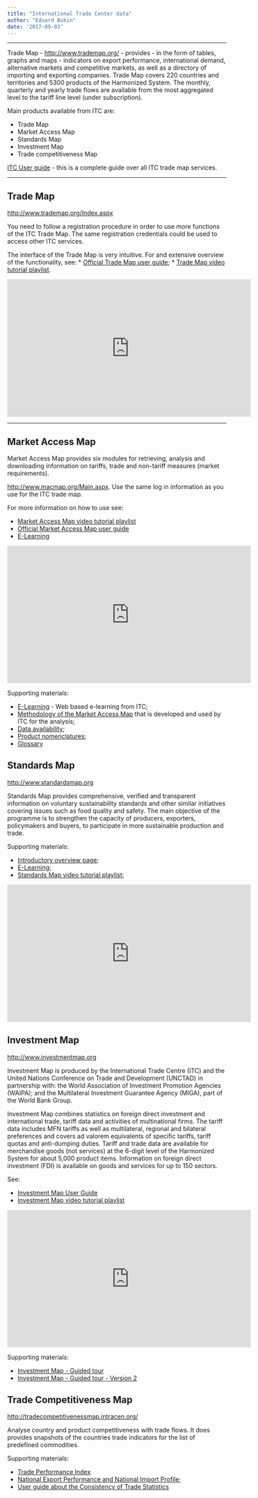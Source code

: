 ```yaml
---
title: "International Trade Center data"
author: "Eduard Bukin"
date: '2017-09-03'
---
```


---

Trade Map - [http://www.trademap.org/](http://www.trademap.org/) - provides - in the form of tables, graphs and maps - indicators on export performance, international demand, alternative markets and competitive markets, as well as a directory of importing and exporting companies. Trade Map covers 220 countries and territories and 5300 products of the Harmonized System. The monthly, quarterly and yearly trade flows are available from the most aggregated level to the tariff line level (under subscription).

Main products available from ITC are:

*  Trade Map
*  Market Access Map
*  Standards Map
*  Investment Map
*  Trade competitiveness Map

[ITC User guide](http://www.trademap.org/(S(ixaegk45uetoip45u2y2ojit))/Docs/TradeMap-Userguide-EN.pdf) - this is a complete guide over all ITC trade map services.

----

## Trade Map 

[http://www.trademap.org/Index.aspx](http://www.trademap.org/Index.aspx)

You need to follow a registration procedure in order to use more functions of the ITC Trade Map. The same registration credentials could be used to access other ITC services.

The interface of the Trade Map  is very intuitive. For and extensive overview of the functionality, see:
*  [Official Trade Map user guide](http://www.trademap.org/Docs/TradeMap-Userguide-EN.pdf);
*  [Trade Map video tutorial playlist](https://www.youtube.com/playlist?list=PLBD125D3A2EB0D420). 

<iframe width="560" height="315" src="https://www.youtube.com/embed/GIDZL0iUKF0?rel=0&amp;showinfo=0" frameborder="0" allowfullscreen></iframe>

----

## Market Access Map

Market Access Map provides six modules for retrieving, analysis and downloading information on tariffs, trade and non-tariff measures (market requirements). 

[http://www.macmap.org/Main.aspx](http://www.macmap.org/Main.aspx). Use the same log in information as you use for the ITC trade map.

For more information on how to use see:

*  [Market Access Map video tutorial playlist](https://www.youtube.com/playlist?list=PLTZPF2lAdflOiJxNvc6ubm9nND4L8nWXA)
*  [Official Market Access Map user guide](http://www.macmap.org/Content/UserGuide-en.pdf)
*  [E-Learning](http://www.macmap.org/SupportMaterials/elearning/elearning.aspx)

<iframe width="560" height="315" src="https://www.youtube.com/embed/1DoI4pyx3ZQ?rel=0&amp;showinfo=0" frameborder="0" allowfullscreen></iframe>

Supporting materials:

*  [E-Learning](http://www.macmap.org/SupportMaterials/elearning/elearning.aspx) - Web based e-learning from ITC; 
*  [Methodology of the Market Access Map](http://www.macmap.org/SupportMaterials/Methodology.aspx) that is developed and used by ITC for the analysis;
*  [Data availability](http://www.macmap.org/SupportMaterials/DataAvailabilityMfn.aspx);
*  [Product nomenclatures ](http://www.macmap.org/SupportMaterials/ProductNomenclature/SearchByKeyword.aspx);
*  [Glossary](http://www.macmap.org/SupportMaterials/Glossary.aspx)

## Standards Map

[http://www.standardsmap.org](http://www.standardsmap.org)

Standards Map provides comprehensive, verified and transparent information on voluntary sustainability standards and other similar initiatives covering issues such as food quality and safety. The main objective of the programme is to strengthen the capacity of producers, exporters, policymakers and buyers, to participate in more sustainable production and trade.

Supporting materials:

*  [Introductory overview page](http://www.intracen.org/itc/market-data/standards-map/overview/);
*  [E-Learning](http://www.standardsmap.org/e-learning/lecture101/story.html);
*  [Standards Map video tutorial playlist](https://www.youtube.com/playlist?list=PLTZPF2lAdflP-zPODP8R0B-ch0QJ6lRbs);

<iframe width="560" height="315" src="https://www.youtube.com/embed/HWaf6wpwgRs?rel=0&amp;showinfo=0" frameborder="0" allowfullscreen></iframe>

## Investment Map

[http://www.investmentmap.org](http://www.investmentmap.org)

Investment Map is produced by the International Trade Centre (ITC) and the United Nations Conference on Trade and Development (UNCTAD) in partnership with: the World Association of Investment Promotion Agencies (WAIPA); and the Multilateral Investment Guarantee Agency (MIGA), part of the World Bank Group.

Investment Map combines statistics on foreign direct investment and international trade, tariff data and activities of multinational firms. The tariff data includes MFN tariffs as well as multilateral, regional and bilateral preferences and covers ad valorem equivalents of specific tariffs, tariff quotas and anti-dumping duties. Tariff and trade data are available for merchandise goods (not services) at the 6-digit level of the Harmonized System for about 5,000 product items. Information on foreign direct investment (FDI) is available on goods and services for up to 150 sectors.

See:

*  [Investment Map User Guide](http://www.investmentmap.org/docs/invmap-userguide-en.pdf)
*  [Investment Map video tutorial playlist](https://www.youtube.com/playlist?list=PL9361964488652755)

<iframe width="560" height="315" src="https://www.youtube.com/embed/yUi1Os5nPYg?rel=0&amp;showinfo=0" frameborder="0" allowfullscreen></iframe>

Supporting materials:

*  [Investment Map - Guided tour](http://www.investmentmap.org/docs/Invmap-guided-Tour.pdf)
*  [Investment Map - Guided tour - Version 2](http://www.investmentmap.org/docs/Invmap-guided-Tour-Handouts.pdf)

## Trade Competitiveness Map

[http://tradecompetitivenessmap.intracen.org/](http://tradecompetitivenessmap.intracen.org/) 

Analyse country and product competitiveness with trade flows. It does provides snapshots of the countries trade indicators for the list of predefined commodities.

Supporting materials:

*  [Trade Performance Index](http://tradecompetitivenessmap.intracen.org/Documents/TradeCompMap-Trade%20Performance%20Index-UserGuide-EN.pdf)
*  [National Export Performance and National Import Profile](http://tradecompetitivenessmap.intracen.org/Documents/TradeCompMap-Trade%20PerformanceHS-UserGuide-EN.pdf);
*  [User guide about the Consistency of Trade Statistics](http://tradecompetitivenessmap.intracen.org/Documents/TradeCompMap-Consistency%20of%20Trade%20Statistics-UserGuide-EN.pdf)
